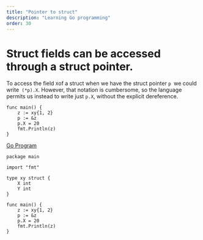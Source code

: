 ```yaml
---
title: "Pointer to struct"
description: "Learning Go programming"
order: 30
---
```



# Struct fields can be accessed through a struct pointer.

To access the field ``` X ```of a struct when we have the struct pointer ```p ```we could write``` (*p).X```.
However, that notation is cumbersome, so the language permits us instead to write just ```p.X```, without the explicit dereference.

```
func main() {
	z := xy{1, 2}
	p := &z
	p.X = 20
	fmt.Println(z)
}

```
[Go Program](https://play.golang.org/p/k0TOI-Ur2CN) 
```
package main

import "fmt"

type xy struct {
	X int
	Y int
}

func main() {
	z := xy{1, 2}
	p := &z
	p.X = 20
	fmt.Println(z)
}



```
